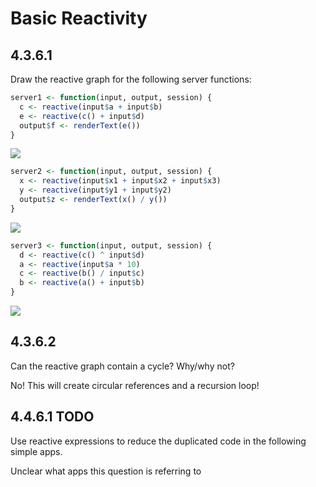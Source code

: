 # Basic Reactivity

## 4.3.6.1 {-}

Draw the reactive graph for the following server functions:

```r
server1 <- function(input, output, session) {
  c <- reactive(input$a + input$b)
  e <- reactive(c() + input$d)
  output$f <- renderText(e())
}
```

<img src="www/reactive1.png"></img>

```r
server2 <- function(input, output, session) {
  x <- reactive(input$x1 + input$x2 + input$x3)
  y <- reactive(input$y1 + input$y2)
  output$z <- renderText(x() / y())
}
```

<img src="www/reactive2.png"></img>

```r
server3 <- function(input, output, session) {
  d <- reactive(c() ^ input$d)
  a <- reactive(input$a * 10)
  c <- reactive(b() / input$c) 
  b <- reactive(a() + input$b)
}
```

<img src="www/reactive3.png"></img>

## 4.3.6.2 {-}

Can the reactive graph contain a cycle? Why/why not?

No! This will create circular references and a recursion loop!

## 4.4.6.1 TODO {-}

Use reactive expressions to reduce the duplicated code in the following simple apps.

:::note
Unclear what apps this question is referring to
:::
